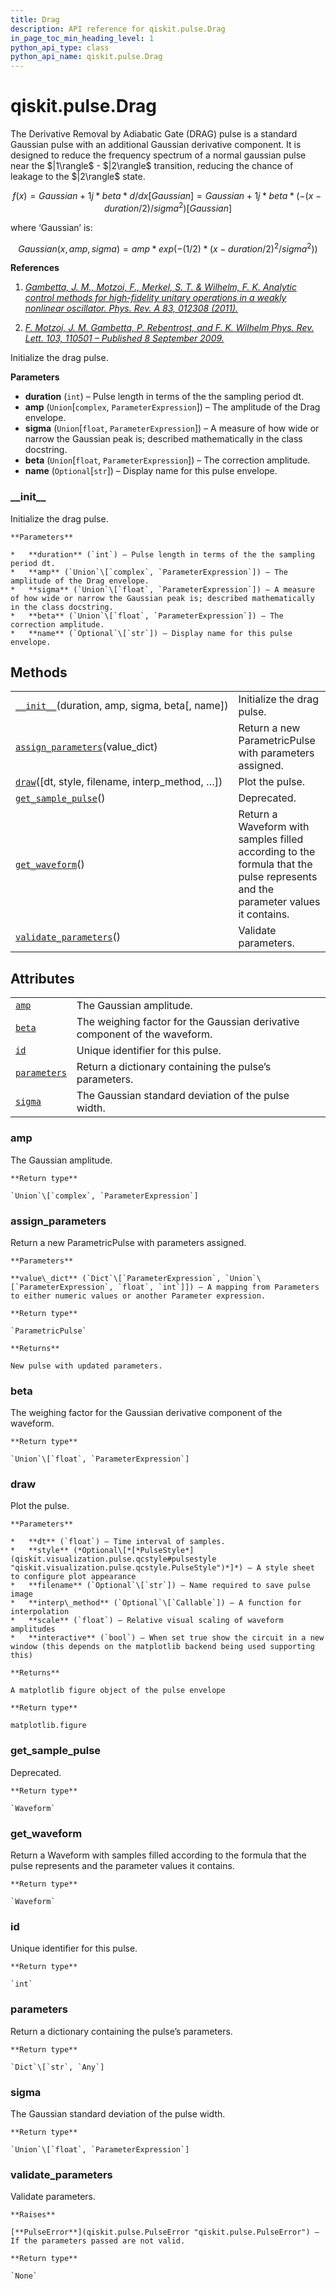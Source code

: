 ```yaml
---
title: Drag
description: API reference for qiskit.pulse.Drag
in_page_toc_min_heading_level: 1
python_api_type: class
python_api_name: qiskit.pulse.Drag
---
```


<span id="qiskit-pulse-drag" />

# qiskit.pulse.Drag

<Class id="qiskit.pulse.Drag" isDedicatedPage={true} github="https://github.com/qiskit/qiskit/tree/stable/0.16/qiskit/pulse/library/parametric_pulses.py" signature="Drag(duration, amp, sigma, beta, name=None)">
  The Derivative Removal by Adiabatic Gate (DRAG) pulse is a standard Gaussian pulse with an additional Gaussian derivative component. It is designed to reduce the frequency spectrum of a normal gaussian pulse near the $|1\rangle$ - $|2\rangle$ transition, reducing the chance of leakage to the $|2\rangle$ state.

$$
f(x) = Gaussian + 1j * beta * d/dx [Gaussian]
= Gaussian + 1j * beta * (-(x - duration/2) / sigma^2) [Gaussian]
$$

  where ‘Gaussian’ is:

$$
Gaussian(x, amp, sigma) = amp * exp( -(1/2) * (x - duration/2)^2 / sigma^2) )
$$

  **References**

  1.  [*Gambetta, J. M., Motzoi, F., Merkel, S. T. & Wilhelm, F. K. Analytic control methods for high-fidelity unitary operations in a weakly nonlinear oscillator. Phys. Rev. A 83, 012308 (2011).*](https://link.aps.org/doi/10.1103/PhysRevA.83.012308)

  2.  [*F. Motzoi, J. M. Gambetta, P. Rebentrost, and F. K. Wilhelm Phys. Rev. Lett. 103, 110501 – Published 8 September 2009.*](https://link.aps.org/doi/10.1103/PhysRevLett.103.110501)

  Initialize the drag pulse.

  **Parameters**

  *   **duration** (`int`) – Pulse length in terms of the the sampling period dt.
  *   **amp** (`Union`\[`complex`, `ParameterExpression`]) – The amplitude of the Drag envelope.
  *   **sigma** (`Union`\[`float`, `ParameterExpression`]) – A measure of how wide or narrow the Gaussian peak is; described mathematically in the class docstring.
  *   **beta** (`Union`\[`float`, `ParameterExpression`]) – The correction amplitude.
  *   **name** (`Optional`\[`str`]) – Display name for this pulse envelope.

  ### \_\_init\_\_

  <Function id="qiskit.pulse.Drag.__init__" name="__init__" signature="__init__(duration, amp, sigma, beta, name=None)">
    Initialize the drag pulse.

    **Parameters**

    *   **duration** (`int`) – Pulse length in terms of the the sampling period dt.
    *   **amp** (`Union`\[`complex`, `ParameterExpression`]) – The amplitude of the Drag envelope.
    *   **sigma** (`Union`\[`float`, `ParameterExpression`]) – A measure of how wide or narrow the Gaussian peak is; described mathematically in the class docstring.
    *   **beta** (`Union`\[`float`, `ParameterExpression`]) – The correction amplitude.
    *   **name** (`Optional`\[`str`]) – Display name for this pulse envelope.
  </Function>

  ## Methods

  |                                                                                                                |                                                                                                                                |
  | -------------------------------------------------------------------------------------------------------------- | ------------------------------------------------------------------------------------------------------------------------------ |
  | [`__init__`](#qiskit.pulse.Drag.__init__ "qiskit.pulse.Drag.__init__")(duration, amp, sigma, beta\[, name])    | Initialize the drag pulse.                                                                                                     |
  | [`assign_parameters`](#qiskit.pulse.Drag.assign_parameters "qiskit.pulse.Drag.assign_parameters")(value\_dict) | Return a new ParametricPulse with parameters assigned.                                                                         |
  | [`draw`](#qiskit.pulse.Drag.draw "qiskit.pulse.Drag.draw")(\[dt, style, filename, interp\_method, …])          | Plot the pulse.                                                                                                                |
  | [`get_sample_pulse`](#qiskit.pulse.Drag.get_sample_pulse "qiskit.pulse.Drag.get_sample_pulse")()               | Deprecated.                                                                                                                    |
  | [`get_waveform`](#qiskit.pulse.Drag.get_waveform "qiskit.pulse.Drag.get_waveform")()                           | Return a Waveform with samples filled according to the formula that the pulse represents and the parameter values it contains. |
  | [`validate_parameters`](#qiskit.pulse.Drag.validate_parameters "qiskit.pulse.Drag.validate_parameters")()      | Validate parameters.                                                                                                           |

  ## Attributes

  |                                                                              |                                                                            |
  | ---------------------------------------------------------------------------- | -------------------------------------------------------------------------- |
  | [`amp`](#qiskit.pulse.Drag.amp "qiskit.pulse.Drag.amp")                      | The Gaussian amplitude.                                                    |
  | [`beta`](#qiskit.pulse.Drag.beta "qiskit.pulse.Drag.beta")                   | The weighing factor for the Gaussian derivative component of the waveform. |
  | [`id`](#qiskit.pulse.Drag.id "qiskit.pulse.Drag.id")                         | Unique identifier for this pulse.                                          |
  | [`parameters`](#qiskit.pulse.Drag.parameters "qiskit.pulse.Drag.parameters") | Return a dictionary containing the pulse’s parameters.                     |
  | [`sigma`](#qiskit.pulse.Drag.sigma "qiskit.pulse.Drag.sigma")                | The Gaussian standard deviation of the pulse width.                        |

  ### amp

  <Function id="qiskit.pulse.Drag.amp" name="amp" signature="property amp">
    The Gaussian amplitude.

    **Return type**

    `Union`\[`complex`, `ParameterExpression`]
  </Function>

  ### assign\_parameters

  <Function id="qiskit.pulse.Drag.assign_parameters" name="assign_parameters" signature="assign_parameters(value_dict)">
    Return a new ParametricPulse with parameters assigned.

    **Parameters**

    **value\_dict** (`Dict`\[`ParameterExpression`, `Union`\[`ParameterExpression`, `float`, `int`]]) – A mapping from Parameters to either numeric values or another Parameter expression.

    **Return type**

    `ParametricPulse`

    **Returns**

    New pulse with updated parameters.
  </Function>

  ### beta

  <Function id="qiskit.pulse.Drag.beta" name="beta" signature="property beta">
    The weighing factor for the Gaussian derivative component of the waveform.

    **Return type**

    `Union`\[`float`, `ParameterExpression`]
  </Function>

  ### draw

  <Function id="qiskit.pulse.Drag.draw" name="draw" signature="draw(dt=1, style=None, filename=None, interp_method=None, scale=1, interactive=False)">
    Plot the pulse.

    **Parameters**

    *   **dt** (`float`) – Time interval of samples.
    *   **style** (*Optional\[*[*PulseStyle*](qiskit.visualization.pulse.qcstyle#pulsestyle "qiskit.visualization.pulse.qcstyle.PulseStyle")*]*) – A style sheet to configure plot appearance
    *   **filename** (`Optional`\[`str`]) – Name required to save pulse image
    *   **interp\_method** (`Optional`\[`Callable`]) – A function for interpolation
    *   **scale** (`float`) – Relative visual scaling of waveform amplitudes
    *   **interactive** (`bool`) – When set true show the circuit in a new window (this depends on the matplotlib backend being used supporting this)

    **Returns**

    A matplotlib figure object of the pulse envelope

    **Return type**

    matplotlib.figure
  </Function>

  ### get\_sample\_pulse

  <Function id="qiskit.pulse.Drag.get_sample_pulse" name="get_sample_pulse" signature="get_sample_pulse()">
    Deprecated.

    **Return type**

    `Waveform`
  </Function>

  ### get\_waveform

  <Function id="qiskit.pulse.Drag.get_waveform" name="get_waveform" signature="get_waveform()">
    Return a Waveform with samples filled according to the formula that the pulse represents and the parameter values it contains.

    **Return type**

    `Waveform`
  </Function>

  ### id

  <Function id="qiskit.pulse.Drag.id" name="id" signature="property id">
    Unique identifier for this pulse.

    **Return type**

    `int`
  </Function>

  ### parameters

  <Function id="qiskit.pulse.Drag.parameters" name="parameters" signature="property parameters">
    Return a dictionary containing the pulse’s parameters.

    **Return type**

    `Dict`\[`str`, `Any`]
  </Function>

  ### sigma

  <Function id="qiskit.pulse.Drag.sigma" name="sigma" signature="property sigma">
    The Gaussian standard deviation of the pulse width.

    **Return type**

    `Union`\[`float`, `ParameterExpression`]
  </Function>

  ### validate\_parameters

  <Function id="qiskit.pulse.Drag.validate_parameters" name="validate_parameters" signature="validate_parameters()">
    Validate parameters.

    **Raises**

    [**PulseError**](qiskit.pulse.PulseError "qiskit.pulse.PulseError") – If the parameters passed are not valid.

    **Return type**

    `None`
  </Function>
</Class>

